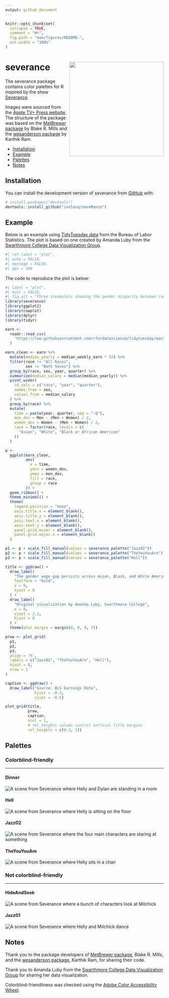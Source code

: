 ```yaml
---
output: github_document
---
```


<!-- README.md is generated from README.Rmd. Please edit that file -->

```r
knitr::opts_chunk$set(
  collapse = TRUE,
  comment = "#>",
  fig.path = "man/figures/README-",
  out.width = "100%"
)
```

# severance <img src="man/figures/logo.png" align="right" height="300" />

The severance package contains color palettes for R inspired by the show [Severance](https://tv.apple.com/us/show/severance/umc.cmc.1srk2goyh2q2zdxcx605w8vtx).

Images were sourced from the [Apple TV+ Press website](https://www.apple.com/tv-pr/originals/severance/episodes-images/). The structure of the package was based on the [MetBrewer package](https://github.com/BlakeRMills/MetBrewer) by Blake R. Mills and the [wesanderson package](https://github.com/karthik/wesanderson) by Karthik Ram.

* [Installation](#installation)
* [Example](#example)
* [Palettes](#palettes)
* [Notes](#notes)

## Installation

You can install the development version of severance from [GitHub](https://github.com/) with:

``` r
# install.packages("devtools")
devtools::install_github("ivelasq/seveRance")
```

## Example

Below is an example using [TidyTuesday data](https://github.com/rfordatascience/tidytuesday/blob/master/data/2021/2021-02-23/readme.md) from the Bureau of Labor Statistics. The plot is based on one created by Amanda Luby from the [Swarthmore College Data Visualization Group](https://aluby.domains.swarthmore.edu/sdv/posts/2021-03-05-bls-earnings-data/).

```r
#| ref.label = "plot",
#| echo = FALSE,
#| message = FALSE,
#| dpi = 300
```

The code to reproduce the plot is below:

```r
#| label = "plot",
#| eval = FALSE,
#| fig.alt = "Three steamplots showing the gender disparity between races displayed in three different palettes from the severance package"
library(severance)
library(ggplot2)
library(cowplot)
library(dplyr)
library(tidyr)

earn <-
  readr::read_csv(
    'https://raw.githubusercontent.com/rfordatascience/tidytuesday/master/data/2021/2021-02-23/earn.csv'
  )

earn_clean <- earn %>%
  mutate(median_yearly = median_weekly_earn * 52) %>%
  filter(race != "All Races",
         sex != "Both Sexes") %>%
  group_by(race, sex, year, quarter) %>%
  summarize(median_salary = median(median_yearly)) %>%
  pivot_wider(
    id_cols = c("race", "year", "quarter"),
    names_from = sex,
    values_from = median_salary
  ) %>%
  group_by(race) %>%
  mutate(
    time = paste(year, quarter, sep = "-Q"),
    men_dev = Men - (Men + Women) / 2,
    women_dev = Women - (Men + Women) / 2,
    race = factor(race, levels = c(
      "Asian", "White", "Black or African American"
    ))
  )

p <-
  ggplot(earn_clean,
         aes(
           x = time,
           ymin = women_dev,
           ymax = men_dev,
           fill = race,
           group = race
         )) +
  geom_ribbon() +
  theme_minimal() +
  theme(
    legend.position = "none",
    axis.title.x = element_blank(),
    axis.title.y = element_blank(),
    axis.text.x = element_blank(),
    axis.text.y = element_blank(),
    panel.grid.minor = element_blank(),
    panel.grid.major.x = element_blank()
  )

p1 <- p + scale_fill_manual(values = severance_palette("Jazz02"))
p2 <- p + scale_fill_manual(values = severance_palette("TheYouYouAre"))
p3 <- p + scale_fill_manual(values = severance_palette("Hell"))

title <- ggdraw() +
  draw_label(
    "The gender wage gap persists across Asian, Black, and White Americans",
    fontface = "bold",
    x = 0,
    hjust = 0
  ) +
  draw_label(
    "Original visualization by Amanda Luby, Swarthmore College",
    x = 0,
    vjust = 2.2,
    hjust = 0
  ) +
  theme(plot.margin = margin(0, 0, 0, 7))

prow <- plot_grid(
  p1,
  p2,
  p3,
  align = 'h',
  labels = c("Jazz02", "TheYouYouAre", "Hell"),
  hjust = 0,
  nrow = 1
)

caption <- ggdraw() +
  draw_label("Source: BLS Earnings Data",
             hjust = -0.3,
             vjust = -0.5)

plot_grid(title,
          prow,
          caption,
          ncol = 1,
          # rel_heights values control vertical title margins
          rel_heights = c(0.3, 1))
```

## Palettes

### Colorblind-friendly

---

#### Dinner
<img src="man/figures/dinner_cbf.jpg" alt="A scene from Severance where Helly and Dylan are standing in a room">

#### Hell
<img src="man/figures/hell_cbf.jpg" alt="A scene from Severance where Helly is sitting on the floor">

#### Jazz02
<img src="man/figures/jazz02_cbf.jpg" alt="A scene from Severance where the four main characters are staring at something">

#### TheYouYouAre
<img src="man/figures/theyouyouare_cbf.jpg" alt="A scene from Severance where Helly sits in a chair">

### Not colorblind-friendly

---
#### HideAndSeek
<img src="man/figures/hideandseek_ncbf.jpg" alt="A scene from Severance where a bunch of characters look at Milchick">

#### Jazz01
<img src="man/figures/jazz01_ncbf.jpg" alt="A scene from Severance where Helly and Milchick dance">

## Notes

Thank you to the package developers of [MetBrewer package](https://github.com/BlakeRMills/MetBrewer), Blake R. Mills, and the [wesanderson package](https://github.com/karthik/wesanderson), Karthik Ram, for sharing their code.

Thank you to Amanda Luby from the [Swarthmore College Data Visualization Group](https://aluby.domains.swarthmore.edu/sdv/posts/2021-03-05-bls-earnings-data/) for sharing her data visualization.

Colorblind-friendliness was checked using the [Adobe Color Accessibility Wheel](https://color.adobe.com/create/color-accessibility).
